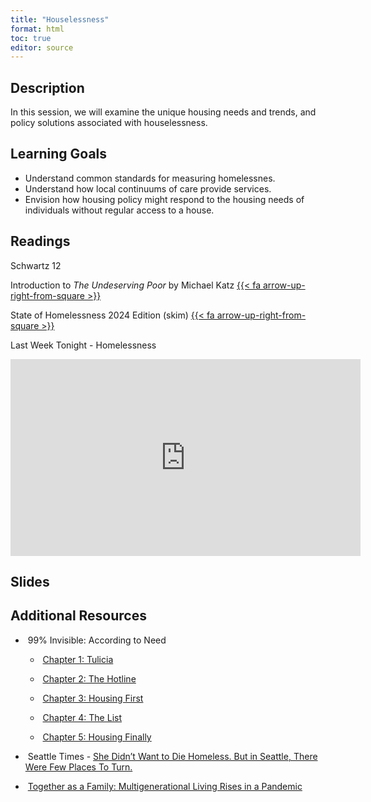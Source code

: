 ```yaml
---
title: "Houselessness"
format: html
toc: true
editor: source
---
```


## Description

In this session, we will examine the unique housing needs and trends, and policy solutions associated with houselessness. 

## Learning Goals

-   Understand common standards for measuring homelessnes.
-   Understand how local continuums of care provide services.
-   Envision how housing policy might respond to the housing needs of individuals without regular access to a house.

## Readings

Schwartz 12

Introduction to *The Undeserving Poor* by Michael Katz [{{< fa arrow-up-right-from-square >}}](https://uofi.box.com/s/ciy03bjrvvpv5xh08gke3jhgk531wt3e)

State of Homelessness 2024 Edition (skim) [{{< fa arrow-up-right-from-square >}}](https://endhomelessness.org/homelessness-in-america/homelessness-statistics/state-of-homelessness/)

Last Week Tonight - Homelessness

<iframe width="560" height="315" src="https://www.youtube-nocookie.com/embed/liptMbjF3EE" title="YouTube video player" frameborder="0" allow="accelerometer; autoplay; clipboard-write; encrypted-media; gyroscope; picture-in-picture; web-share" allowfullscreen>

</iframe>

## Slides

## Additional Resources

-    99% Invisible: According to Need

    -    [Chapter 1: Tulicia](https://99percentinvisible.org/episode/according-to-need-chapter-1-tulicia/)

    -    [Chapter 2: The Hotline](https://99percentinvisible.org/episode/according-to-need-chapter-2-the-homelessness-hotline/)

    -    [Chapter 3: Housing First](https://99percentinvisible.org/episode/according-to-need-chapter-3-housing-first/)

    -    [Chapter 4: The List](https://99percentinvisible.org/episode/according-to-need-chapter-4-the-list/)

    -    [Chapter 5: Housing Finally](https://99percentinvisible.org/episode/according-to-need-chapter-5-housing-finally/)

-    Seattle Times - [She Didn't Want to Die Homeless. But in Seattle, There Were Few Places To Turn.](https://www.seattletimes.com/seattle-news/homeless/she-didnt-want-to-die-without-a-home-but-even-with-cancer-she-had-few-options-in-seattle/)

-    [Together as a Family: Multigenerational Living Rises in a Pandemic](https://www.washingtonpost.com/realestate/together-as-a-family-multigenerational-living-rises-in-pandemic/2021/05/12/bd8598f6-a900-11eb-8d25-7b30e74923ea_story.html)
